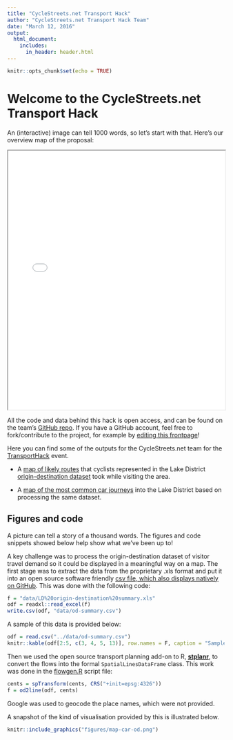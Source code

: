 ```yaml
---
title: "CycleStreets.net Transport Hack"
author: "CycleStreets.net Transport Hack Team"
date: "March 12, 2016"
output:
  html_document:
    includes:
      in_header: header.html
---
```


<!--Don't edit the html page directly - use (R)Markdown!-->
```r
knitr::opts_chunk$set(echo = TRUE)
```

# Welcome to the CycleStreets.net Transport Hack

An (interactive) image can tell 1000 words, so let's start with that. Here's our overview map of the proposal:

<iframe src="leaflet/index.html" width="100%" height="600"></iframe>

All the code and data behind this hack is open access, and can be found on the team's [GitHub repo](https://github.com/cyclestreets/transporthack). If you have a GitHub account, feel free to fork/contribute to the project, for example by [editing this frontpage](https://github.com/cyclestreets/transporthack/edit/master/public_html/index.Rmd)!

Here you can find some of the outputs for the CycleStreets.net team for the
[TransportHack](http://www.landor.co.uk/smartertravel/2016/hackathon.php) event.

- A [map of likely routes](map-cyclenet.html) that cyclists represented in the Lake District [origin-destination dataset](https://github.com/cyclestreets/transporthack/blob/master/data/od-summary.csv) took while visiting the area. 

- A [map of the most common car journeys](map-car-od.html) into the Lake District based on processing the same dataset.



## Figures and code

A picture can tell a story of a thousand words. The figures and code snippets showed below help show what we've been up to!

A key challenge was to process the origin-destination dataset of visitor travel demand so it could be displayed in a meaningful way on a map. The first stage was to extract the data from the proprietary .xls format and put it into an open source software friendly [csv file, which also displays natively on GitHub](https://github.com/cyclestreets/transporthack/blob/master/data/od-summary.csv). This was done with the following code:

```r
f = "data/LD%20origin-destination%20summary.xls"
odf = readxl::read_excel(f)
write.csv(odf, "data/od-summary.csv")
```

A sample of this data is provided below:

```r
odf = read.csv("../data/od-summary.csv")
knitr::kable(odf[2:5, c(3, 4, 5, 13)], row.names = F, caption = "Sample data from the Lake District visitor demand survey")
```

Then we used the open source transport planning add-on to R, [**stplanr**](http://www.r-bloggers.com/stplanr-0-1-1/), to convert the flows into the formal `SpatialLinesDataFrame` class. This work was done in the [flowgen.R](https://github.com/cyclestreets/transporthack/blob/master/R/flowgen.R) script file:

```r
cents = spTransform(cents, CRS("+init=epsg:4326"))
f = od2line(odf, cents)
```

Google was used to geocode the place names, which were not provided.

A snapshot of the kind of visualisation provided by this is illustrated below.

```r
knitr::include_graphics("figures/map-car-od.png")
```





